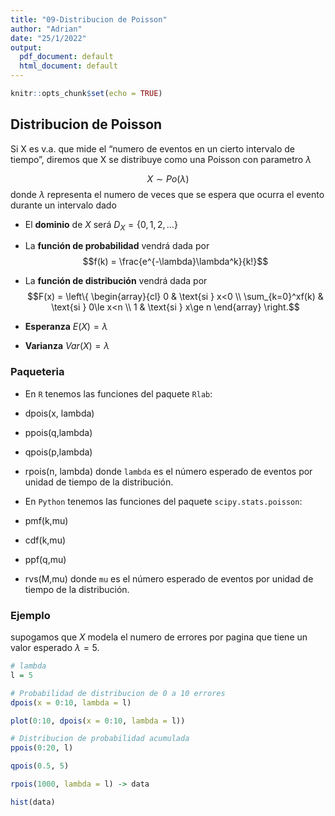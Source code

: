 ```yaml
---
title: "09-Distribucion de Poisson"
author: "Adrian"
date: "25/1/2022"
output:
  pdf_document: default
  html_document: default
---
```


```r
knitr::opts_chunk$set(echo = TRUE)
```

## Distribucion de Poisson
Si X es v.a. que mide el "numero de eventos en un cierto intervalo de tiempo", diremos que X se distribuye como una Poisson con parametro $\lambda$

$$X \sim Po(\lambda)$$
donde $\lambda$ representa el numero de veces que se espera que ocurra el evento durante un intervalo dado

- El **dominio** de $X$ será $D_X = \{0,1,2,\dots\}$

- La **función de probabilidad** vendrá dada por $$f(k) = \frac{e^{-\lambda}\lambda^k}{k!}$$

- La **función de distribución** vendrá dada por $$F(x) = \left\{
\begin{array}{cl}
     0 & \text{si } x<0 
  \\ \sum_{k=0}^xf(k) & \text{si } 0\le x<n
  \\ 1 & \text{si } x\ge n
\end{array}
\right.$$ 

- **Esperanza** $E(X) = \lambda$

- **Varianza** $Var(X) = \lambda$


### Paqueteria
- En `R` tenemos las funciones del paquete `Rlab`: 
- dpois(x, lambda)
- ppois(q,lambda)
- qpois(p,lambda)
- rpois(n, lambda)
donde `lambda` es el número esperado de eventos por unidad de tiempo de la distribución.

- En `Python` tenemos las funciones del paquete `scipy.stats.poisson`: 
- pmf(k,mu)
- cdf(k,mu)
- ppf(q,mu)
- rvs(M,mu)
donde `mu` es el número esperado de eventos por unidad de tiempo de la distribución.


### Ejemplo

supogamos que $X$ modela el numero de errores por pagina que tiene un valor esperado $\lambda = 5$.

```r
# lambda
l = 5

# Probabilidad de distribucion de 0 a 10 errores
dpois(x = 0:10, lambda = l)

plot(0:10, dpois(x = 0:10, lambda = l))

# Distribucion de probabilidad acumulada
ppois(0:20, l)

qpois(0.5, 5)

rpois(1000, lambda = l) -> data

hist(data)
```




















